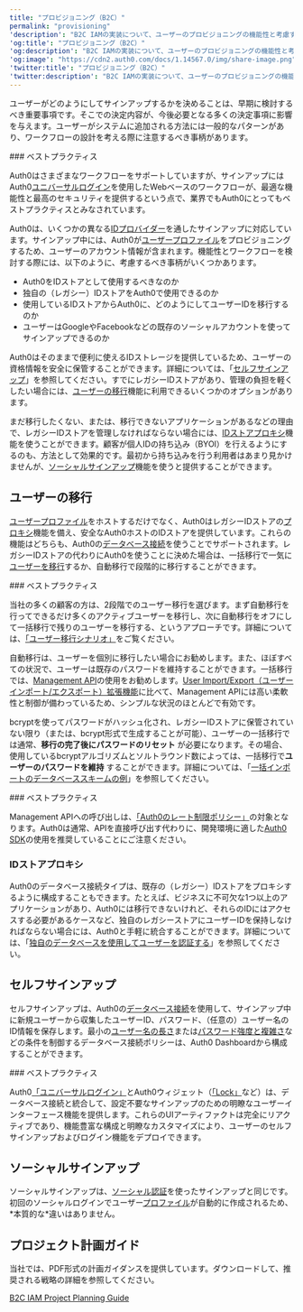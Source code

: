 ```yaml
---
title: "プロビジョニング（B2C）"
permalink: "provisioning"
'description': "B2C IAMの実装について、ユーザーのプロビジョニングの機能性と考慮するべき事項について説明します。"
'og:title': "プロビジョニング（B2C）"
'og:description': "B2C IAMの実装について、ユーザーのプロビジョニングの機能性と考慮するべき事項について説明します。"
'og:image': "https://cdn2.auth0.com/docs/1.14567.0/img/share-image.png"
'twitter:title': "プロビジョニング（B2C）"
'twitter:description': "B2C IAMの実装について、ユーザーのプロビジョニングの機能性と考慮するべき事項について説明します。"
---
```


ユーザーがどのようにしてサインアップするかを決めることは、早期に検討するべき重要事項です。そこでの決定内容が、今後必要となる多くの決定事項に影響を与えます。ユーザーがシステムに追加される方法には一般的なパターンがあり、ワークフローの設計を考える際に注意するべき事柄があります。

<Info>
    ### ベストプラクティス

Auth0はさまざまなワークフローをサポートしていますが、サインアップにはAuth0[ユニバーサルログイン](/docs/ja-jp/login/universal-login)を使用したWebベースのワークフローが、最適な機能性と最高のセキュリティを提供するという点で、業界でもAuth0にとってもベストプラクティスとみなされています。

</Info>

Auth0は、いくつかの異なる[IDプロバイダー](/docs/ja-jp/connections)を通したサインアップに対応しています。サインアップ中には、Auth0が[ユーザープロファイル]()をプロビジョニングするため、ユーザーのアカウント情報が含まれます。機能性とワークフローを検討する際には、以下のように、考慮するべき事柄がいくつかあります。

* Auth0をIDストアとして使用するべきなのか
* 独自の（レガシー）IDストアをAuth0で使用できるのか
* 使用しているIDストアからAuth0に、どのようにしてユーザーIDを移行するのか
* ユーザーはGoogleやFacebookなどの既存のソーシャルアカウントを使ってサインアップできるのか

Auth0はそのままで便利に使えるIDストレージを提供しているため、ユーザーの資格情報を安全に保管することができます。詳細については、「[セルフサインアップ](#self-sign-up)」を参照してください。すでにレガシーIDストアがあり、管理の負担を軽くしたい場合には、[ユーザーの移行](#user-migration)機能に利用できるいくつかのオプションがあります。

まだ移行したくない、または、移行できないアプリケーションがあるなどの理由で、レガシーIDストアを管理しなければならない場合には、[IDストアプロキシ](#identity-store-proxy)機能を使うことができます。顧客が個人IDの持ち込み（BYOI）を行えるようにするのも、方法として効果的です。最初から持ち込みを行う利用者はあまり見かけませんが、[ソーシャルサインアップ](#social-sign-up)機能を使うと提供することができます。

## ユーザーの移行

[ユーザープロファイル](/docs/ja-jp/get-started/architecture-scenarios/business-to-consumer/profile-management)をホストするだけでなく、Auth0はレガシーIDストアの[プロキシ](#identity-store-proxy)機能を備え、安全なAuth0ホストのIDストアを提供しています。これらの機能はどちらも、Auth0の[データベース接続](/docs/ja-jp/connections/database)を使うことでサポートされます。レガシーIDストアの代わりにAuth0を使うことに決めた場合は、一括移行で一気に[ユーザーを移行](/docs/ja-jp/manage-users/user-migration)するか、自動移行で段階的に移行することができます。

<Info>
    ### ベストプラクティス

当社の多くの顧客の方は、2段階でのユーザー移行を選びます。まず自動移行を行ってできるだけ多くのアクティブユーザーを移行し、次に自動移行をオフにして一括移行で残りのユーザーを移行する、というアプローチです。詳細については、[「ユーザー移行シナリオ」](/docs/ja-jp/users/import-and-export-users/user-migration-scenarios)をご覧ください。

</Info>

自動移行は、ユーザーを個別に移行したい場合にお勧めします。また、ほぼすべての状況で、ユーザーは既存のパスワードを維持することができます。一括移行では、[Management API](/docs/ja-jp/api/management/v2#!/Jobs/post_users_imports)の使用をお勧めします。[User Import/Export（ユーザーインポート/エクスポート）拡張機能](/docs/ja-jp/manage-users/user-migration/user-import-export-extension)に比べて、<Tooltip data-tooltip-id="react-containers-DefinitionTooltip-0" href="/docs/ja-jp/glossary?term=management-api" tip="Management API: 顧客が管理タスクを実行できるようにするための製品。" cta="用語集の表示">Management API</Tooltip>には高い柔軟性と制御が備わっているため、シンプルな状況のほとんどで有効です。

bcryptを使ってパスワードがハッシュ化され、レガシーIDストアに保管されていない限り（または、bcrypt形式で生成することが可能）、ユーザーの一括移行では通常、**移行の完了後にパスワードのリセット** が必要になります。その場合、使用しているbcryptアルゴリズムとソルトラウンド数によっては、一括移行で**ユーザーのパスワードを維持** することができます。詳細については、「[一括インポートのデータベーススキームの例](/docs/ja-jp/manage-users/user-migration/bulk-user-import-database-schema-and-examples)」を参照してください。

<Info>
    ### ベストプラクティス

Management APIへの呼び出しは、[「Auth0のレート制限ポリシー」](/docs/ja-jp/support/policies/rate-limit-policy)の対象となります。Auth0は通常、APIを直接呼び出す代わりに、開発環境に適した[Auth0 SDK](/docs/ja-jp/libraries)の使用を推奨していることにご注意ください。

</Info>

### IDストアプロキシ

Auth0のデータベース接続タイプは、既存の（レガシー）IDストアをプロキシするように構成することもできます。たとえば、ビジネスに不可欠な1つ以上のアプリケーションがあり、Auth0には移行できないけれど、それらのIDにはアクセスする必要があるケースなど、独自のレガシーストアにユーザーIDを保持しなければならない場合には、Auth0と手軽に統合することができます。詳細については、「[独自のデータベースを使用してユーザーを認証する](/docs/ja-jp/connections/database/custom-db)」を参照してください。

## セルフサインアップ

セルフサインアップは、Auth0の[データベース接続](/docs/ja-jp/connections/database)を使用して、サインアップ中に新規ユーザーから収集したユーザーID、パスワード、（任意の）ユーザー名のID情報を保存します。最小の[ユーザー名の長さ](/docs/ja-jp/connections/database/require-username)または[パスワード強度と複雑さ](/docs/ja-jp/connections/database/password-options)などの条件を制御するデータベース接続ポリシーは、<Tooltip data-tooltip-id="react-containers-DefinitionTooltip-0" href="/docs/ja-jp/glossary?term=auth0-dashboard" tip="Auth0 Dashboard: サービスを構成するためのAuth0の主製品。" cta="用語集の表示">Auth0 Dashboard</Tooltip>から構成することができます。

<Info>
    ### ベストプラクティス

Auth0[「ユニバーサルログイン」](/docs/ja-jp/universal-login)とAuth0ウィジェット（[「Lock」](https://auth0.com/lock)など）は、データベース接続と統合して、設定不要なサインアップのための明瞭なユーザーインターフェース機能を提供します。これらのUIアーティファクトは完全にリアクティブであり、機能豊富な構成と明瞭なカスタマイズにより、ユーザーのセルフサインアップおよびログイン機能をデプロイできます。

</Info>

## ソーシャルサインアップ

ソーシャルサインアップは、[ソーシャル認証](/docs/ja-jp/get-started/architecture-scenarios/business-to-consumer/authentication)を使ったサインアップと同じです。初回のソーシャルログインでユーザー[プロファイル](/docs/ja-jp/get-started/architecture-scenarios/business-to-consumer/profile-management)が自動的に作成されるため、\*本質的な\*違いはありません。

## プロジェクト計画ガイド

当社では、PDF形式の計画ガイダンスを提供しています。ダウンロードして、推奨される戦略の詳細を参照してください。

[B2C IAM Project Planning Guide](/docs//assets.ctfassets.net/cdy7uua7fh8z/3er1aEQ7Ul0q3c9leJWczR/b1f18b4c16abb7e78b01e4eb2b52bb8e/B2C_Project_Planning.pdf)